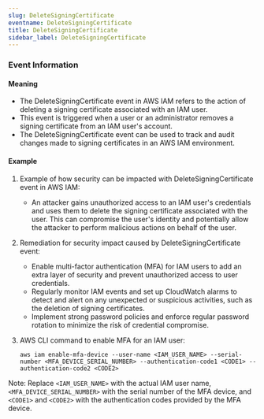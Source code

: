 ```yaml
--- 
slug: DeleteSigningCertificate
eventname: DeleteSigningCertificate
title: DeleteSigningCertificate
sidebar_label: DeleteSigningCertificate
---
```

                       
### Event Information

#### Meaning

- The DeleteSigningCertificate event in AWS IAM refers to the action of deleting a signing certificate associated with an IAM user.
- This event is triggered when a user or an administrator removes a signing certificate from an IAM user's account.
- The DeleteSigningCertificate event can be used to track and audit changes made to signing certificates in an AWS IAM environment.

#### Example

1. Example of how security can be impacted with DeleteSigningCertificate event in AWS IAM:
   - An attacker gains unauthorized access to an IAM user's credentials and uses them to delete the signing certificate associated with the user. This can compromise the user's identity and potentially allow the attacker to perform malicious actions on behalf of the user.

2. Remediation for security impact caused by DeleteSigningCertificate event:
   - Enable multi-factor authentication (MFA) for IAM users to add an extra layer of security and prevent unauthorized access to user credentials.
   - Regularly monitor IAM events and set up CloudWatch alarms to detect and alert on any unexpected or suspicious activities, such as the deletion of signing certificates.
   - Implement strong password policies and enforce regular password rotation to minimize the risk of credential compromise.

3. AWS CLI command to enable MFA for an IAM user:
   ```
   aws iam enable-mfa-device --user-name <IAM_USER_NAME> --serial-number <MFA_DEVICE_SERIAL_NUMBER> --authentication-code1 <CODE1> --authentication-code2 <CODE2>
   ```

Note: Replace `<IAM_USER_NAME>` with the actual IAM user name, `<MFA_DEVICE_SERIAL_NUMBER>` with the serial number of the MFA device, and `<CODE1>` and `<CODE2>` with the authentication codes provided by the MFA device.


 